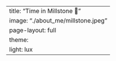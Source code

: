 ---
title: "Time in Millstone 🥩"
image: "./about_me/millstone.jpeg"
page-layout: full
theme:
  light: lux
---